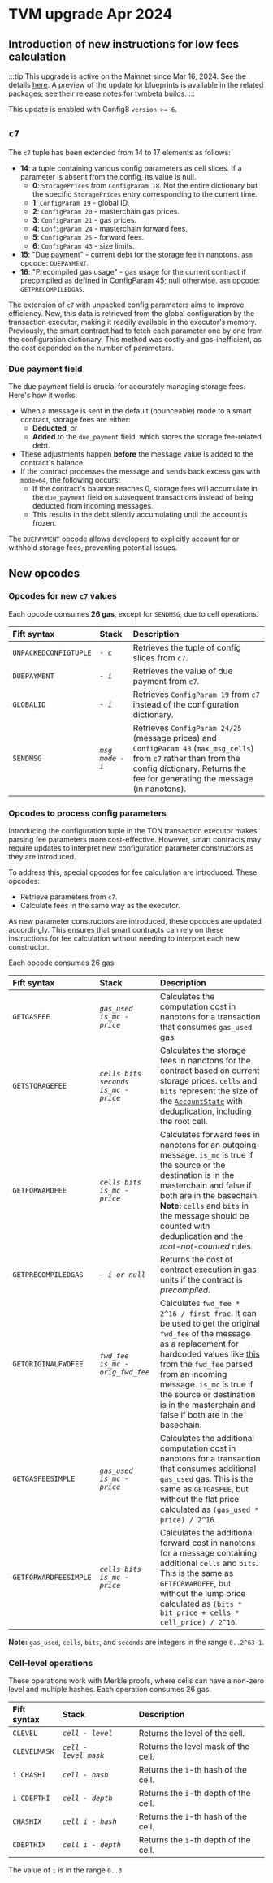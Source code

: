 
# TVM upgrade Apr 2024

## Introduction of new instructions for low fees calculation

:::tip
This upgrade is active on the Mainnet since Mar 16, 2024. See the details [here](https://t.me/tonstatus/101). A preview of the update for blueprints is available in the related packages; see their release notes for tvmbeta builds.
:::

This update is enabled with Config8 `version >= 6`.

## `c7`

The `c7` tuple has been extended from 14 to 17 elements as follows:

- **14**: a tuple containing various config parameters as cell slices. If a parameter is absent from the config, its value is null.
  - **0**: `StoragePrices` from `ConfigParam 18`. Not the entire dictionary but the specific `StoragePrices` entry corresponding to the current time.
  - **1**: `ConfigParam 19` - global ID.
  - **2**: `ConfigParam 20` - masterchain gas prices.
  - **3**: `ConfigParam 21` - gas prices.
  - **4**: `ConfigParam 24` - masterchain forward fees.
  - **5**: `ConfigParam 25` - forward fees.
  - **6**: `ConfigParam 43` - size limits.
- **15**: "[Due payment](https://github.com/ton-blockchain/ton/blob/8a9ff339927b22b72819c5125428b70c406da631/crypto/block/block.tlb#L237)" - current debt for the storage fee in nanotons. `asm` opcode: `DUEPAYMENT`.
- **16**: "Precompiled gas usage" - gas usage for the current contract if precompiled as defined in ConfigParam 45; null otherwise.
`asm` opcode: `GETPRECOMPILEDGAS`.

The extension of `c7` with unpacked config parameters aims to improve efficiency. Now, this data is retrieved from the global configuration by the transaction executor, making it readily available in the executor's memory. Previously, the smart contract had to fetch each parameter one by one from the configuration dictionary. This method was costly and gas-inefficient, as the cost depended on the number of parameters.

### Due payment field

The due payment field is crucial for accurately managing storage fees. Here's how it works:

- When a message is sent in the default (bounceable) mode to a smart contract, storage fees are either:
  - **Deducted**, or
  - **Added** to the `due_payment` field, which stores the storage fee-related debt.
- These adjustments happen **before** the message value is added to the contract's balance.
- If the contract processes the message and sends back excess gas with `mode=64`, the following occurs:
  - If the contract's balance reaches 0, storage fees will accumulate in the `due_payment` field on subsequent transactions instead of being deducted from incoming messages.
  - This results in the debt silently accumulating until the account is frozen.

The `DUEPAYMENT` opcode allows developers to explicitly account for or withhold storage fees, preventing potential issues.

## New opcodes

### Opcodes for new `c7` values

Each opcode consumes **26 gas**, except for `SENDMSG`, due to cell operations.

| Fift syntax           | Stack            | Description                                                                                                                             |
| :-------------------- | :--------------- | :-------------------------------------------------------------------------------------------------------------------------------------- |
| `UNPACKEDCONFIGTUPLE` | _`- c`_          | Retrieves the tuple of config slices from `c7`.                                                                                         |
| `DUEPAYMENT`          | _`- i`_          | Retrieves the value of due payment from `c7`.                                                                                           |
| `GLOBALID`            | _`- i`_          | Retrieves `ConfigParam 19` from `c7` instead of the configuration dictionary.                                                           |
| `SENDMSG`             | _`msg mode - i`_ | Retrieves `ConfigParam 24/25` (message prices) and `ConfigParam 43` (`max_msg_cells`) from `c7` rather than from the config dictionary. Returns the fee for generating the message (in nanotons). |

### Opcodes to process config parameters

Introducing the configuration tuple in the TON transaction executor makes parsing fee parameters more cost-effective. However, smart contracts may require updates to interpret new configuration parameter constructors as they are introduced.

To address this, special opcodes for fee calculation are introduced. These opcodes:

- Retrieve parameters from `c7`.
- Calculate fees in the same way as the executor.

As new parameter constructors are introduced, these opcodes are updated accordingly. This ensures that smart contracts can rely on these instructions for fee calculation without needing to interpret each new constructor.

Each opcode consumes 26 gas.

| Fift syntax           | Stack                                | Description                                                                                                                                                                                                                                                                                                                                                                                                                                                |
| :-------------------- | :----------------------------------- | :--------------------------------------------------------------------------------------------------------------------------------------------------------------------------------------------------------------------------------------------------------------------------------------------------------------------------------------------------------------------------------------------------------------------------------------------------------- |
| `GETGASFEE`           | _`gas_used is_mc - price`_           | Calculates the computation cost in nanotons for a transaction that consumes `gas_used` gas.                                                                                                                                                                                                                                                                                                                                                                |
| `GETSTORAGEFEE`       | _`cells bits seconds is_mc - price`_ | Calculates the storage fees in nanotons for the contract based on current storage prices. `cells` and `bits` represent the size of the [`AccountState`](https://github.com/ton-blockchain/ton/blob/8a9ff339927b22b72819c5125428b70c406da631/crypto/block/block.tlb#L247) with deduplication, including the root cell.                                                                                                                                       |
| `GETFORWARDFEE`       | _`cells bits is_mc - price`_         | Calculates forward fees in nanotons for an outgoing message. `is_mc` is true if the source or the destination is in the masterchain and false if both are in the basechain. **Note:** `cells` and `bits` in the message should be counted with deduplication and the _root-not-counted_ rules.                                                                                                                                                             |
| `GETPRECOMPILEDGAS`   | _`- i or null`_                      | Returns the cost of contract execution in gas units if the contract is _precompiled_.                                                                                                                                                                                                                                                                                                                                                                     |
| `GETORIGINALFWDFEE`   | _`fwd_fee is_mc - orig_fwd_fee`_     | Calculates `fwd_fee * 2^16 / first_frac`. It can be used to get the original `fwd_fee` of the message as a replacement for hardcoded values like [this](https://github.com/ton-blockchain/token-contract/blob/21e7844fa6dbed34e0f4c70eb5f0824409640a30/ft/jetton-wallet.fc#L224C17-L224C46) from the `fwd_fee` parsed from an incoming message. `is_mc` is true if the source or destination is in the masterchain and false if both are in the basechain. |
| `GETGASFEESIMPLE`     | _`gas_used is_mc - price`_           | Calculates the additional computation cost in nanotons for a transaction that consumes additional `gas_used` gas. This is the same as `GETGASFEE`, but without the flat price calculated as `(gas_used * price) / 2^16`.
| `GETFORWARDFEESIMPLE` | _`cells bits is_mc - price`_         | Calculates the additional forward cost in nanotons for a message containing additional `cells` and `bits`. This is the same as `GETFORWARDFEE`, but without the lump price calculated as `(bits * bit_price + cells * cell_price) / 2^16`. |

**Note:** `gas_used`, `cells`, `bits`, and `seconds` are integers in the range `0..2^63-1`.

### Cell-level operations

These operations work with Merkle proofs, where cells can have a non-zero level and multiple hashes. Each operation consumes 26 gas.

| Fift syntax  | Stack                 | Description                           |
| :----------- | :-------------------- | :------------------------------------ |
| `CLEVEL`     | _`cell - level`_      | Returns the level of the cell.        |
| `CLEVELMASK` | _`cell - level_mask`_ | Returns the level mask of the cell.   |
| `i CHASHI`   | _`cell - hash`_       | Returns the `i`-th hash of the cell.  |
| `i CDEPTHI`  | _`cell - depth`_      | Returns the `i`-th depth of the cell. |
| `CHASHIX`    | _`cell i - hash`_     | Returns the `i`-th hash of the cell.  |
| `CDEPTHIX`   | _`cell i - depth`_    | Returns the `i`-th depth of the cell. |

The value of `i` is in the range `0..3`.

<Feedback />
